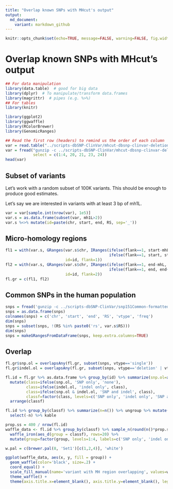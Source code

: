 ```yaml
---
title: "Overlap known SNPs with MHcut's output"
output:
  md_document:
    variant: markdown_github
---
```


```r
knitr::opts_chunk$set(echo=TRUE, message=FALSE, warning=FALSE, fig.width=10, tidy=TRUE)
```

# Overlap known SNPs with MHcut's output


```r
## For data manipulation
library(data.table)  # good for big data
library(dplyr)  # To manipulate/transform data.frames
library(magrittr)  # pipes (e.g. %>%)
## For tables
library(knitr)

library(ggplot2)
library(ggwaffle)
library(RColorBrewer)
library(GenomicRanges)

## Read the first row (headers) to remind us the order of each column
var = read.table("../scripts-dbSNP-ClinVar/mhcut-dbsnp-clinvar-deletion-variants.tsv.gz", nrows = 1)
var = fread("gunzip -c ../scripts-dbSNP-ClinVar/mhcut-dbsnp-clinvar-deletion-variants.tsv.gz",
            select = c(1:4, 20, 21, 23, 24))
head(var)
```

## Subset of variants

Let's work with a random subset of 100K variants.
This should be enough to produce good estimates.

Let's say we are interested in variants with at least 3 bp of mh1L.

```r
var = var[sample.int(nrow(var), 1e5)]
var.s = as.data.frame(subset(var, mh1L>2))
var.s %<>% mutate(id=paste(chr, start, end, RS, sep='_'))
```

## Micro-homology regions

```r
fl1 = with(var.s, GRanges(var.s$chr, IRanges(ifelse(flank==1, start-mhL, start),
                                             ifelse(flank==1, start, start+mhL)),
                          id=id, flank=1))
fl2 = with(var.s, GRanges(var.s$chr, IRanges(ifelse(flank==1, end-mhL, end),
                                             ifelse(flank==1, end, end+mhL)),
                          id=id, flank=2))
fl.gr = c(fl1, fl2)
```

## Common SNPs in the human population

```r
snps = fread('gunzip -c ../scripts-dbSNP-ClinVar/snp151Common-formatted.tsv.gz')
snps = as.data.frame(snps)
colnames(snps) = c('chr', 'start', 'end', 'RS', 'vtype', 'freq')
dim(snps)
snps = subset(snps, !(RS %in% paste0('rs', var.s$RS)))
dim(snps)
snps = makeGRangesFromDataFrame(snps, keep.extra.columns=TRUE)
```

## Overlap

```r
fl.gr$snp.ol = overlapsAny(fl.gr, subset(snps, vtype=='single'))
fl.gr$indel.ol = overlapsAny(fl.gr, subset(snps, vtype=='deletion' | vtype=='insertion'))

fl.id = fl.gr %>% as.data.frame %>% group_by(id) %>% summarize(snp.ol=any(snp.ol), indel.ol=any(indel.ol)) %>%
  mutate(class=ifelse(snp.ol, 'SNP only', 'none'),
         class=ifelse(indel.ol, 'indel only', class),
         class=ifelse(snp.ol & indel.ol, 'SNP and indel', class),
         classf=factor(class, levels=c('SNP only', 'indel only', 'SNP and indel', 'none'))) %>%
  arrange(classf)

fl.id %>% group_by(classf) %>% summarize(n=n()) %>% ungroup %>% mutate(prop=n/sum(n)) %>%
  select(-n) %>% kable

prop.ss = 400 / nrow(fl.id)
waffle_data <- fl.id %>% group_by(classf) %>% sample_n(round(n()*prop.ss)) %>%
  waffle_iron(aes_d(group = classf), rows=20) %>%
  mutate(group=factor(group, levels=1:4, labels=c('SNP only', 'indel only', 'SNP and indel', 'none')))

w.pal = c(brewer.pal(8, 'Set1')[c(1,2,4)], 'white')

ggplot(waffle_data, aes(x, y, fill = group)) +
  geom_waffle(color='black', size=.2) +
  coord_equal() +
  scale_fill_manual(name='variant with MH region overlapping', values=w.pal) +
  theme_waffle() +
  theme(axis.title.x=element_blank(), axis.title.y=element_blank(), legend.position='bottom')
```
